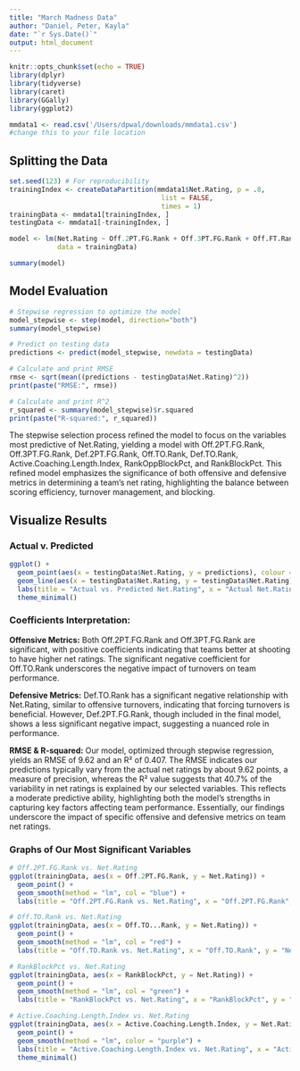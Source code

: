 ---
title: "March Madness Data"
author: "Daniel, Peter, Kayla"
date: "`r Sys.Date()`"
output: html_document
---

```{r setup, include=FALSE}
knitr::opts_chunk$set(echo = TRUE)
library(dplyr)
library(tidyverse)
library(caret)
library(GGally)
library(ggplot2)
```

```{r}
mmdata1 <- read.csv('/Users/dpwal/downloads/mmdata1.csv') 
#change this to your file location
```

## Splitting the Data
```{r}
set.seed(123) # For reproducibility
trainingIndex <- createDataPartition(mmdata1$Net.Rating, p = .8, 
                                      list = FALSE, 
                                      times = 1)
trainingData <- mmdata1[trainingIndex, ]
testingData <- mmdata1[-trainingIndex, ]

model <- lm(Net.Rating ~ Off.2PT.FG.Rank + Off.3PT.FG.Rank + Off.FT.Rank + Def.2PT.FG.Rank + Def.3PT.FG.Rank + Def.FT.Rank + Off.TO...Rank + Def.TO...Rank + RankTempo + Active.Coaching.Length.Index + RankOppBlockPct + RankBlockPct, 
            data = trainingData)

summary(model)
```


## Model Evaluation
```{r}

# Stepwise regression to optimize the model
model_stepwise <- step(model, direction="both")
summary(model_stepwise)

# Predict on testing data
predictions <- predict(model_stepwise, newdata = testingData)

# Calculate and print RMSE
rmse <- sqrt(mean((predictions - testingData$Net.Rating)^2))
print(paste("RMSE:", rmse))

# Calculate and print R^2
r_squared <- summary(model_stepwise)$r.squared
print(paste("R-squared:", r_squared))
```

The stepwise selection process refined the model to focus on the variables most predictive of Net.Rating, yielding a model with Off.2PT.FG.Rank, Off.3PT.FG.Rank, Def.2PT.FG.Rank, Off.TO.Rank, Def.TO.Rank, Active.Coaching.Length.Index, RankOppBlockPct, and RankBlockPct. This refined model emphasizes the significance of both offensive and defensive metrics in determining a team's net rating, highlighting the balance between scoring efficiency, turnover management, and blocking.


## Visualize Results
### Actual v. Predicted
```{r}
ggplot() +
  geom_point(aes(x = testingData$Net.Rating, y = predictions), colour = "blue") +
  geom_line(aes(x = testingData$Net.Rating, y = testingData$Net.Rating), colour = "red") +
  labs(title = "Actual vs. Predicted Net.Rating", x = "Actual Net.Rating", y = "Predicted Net.Rating") +
  theme_minimal()
```

### Coefficients Interpretation:

**Offensive Metrics:** Both Off.2PT.FG.Rank and Off.3PT.FG.Rank are significant, with positive coefficients indicating that teams better at shooting to have higher net ratings. The significant negative coefficient for Off.TO.Rank underscores the negative impact of turnovers on team performance.

**Defensive Metrics:** Def.TO.Rank has a significant negative relationship with Net.Rating, similar to offensive turnovers, indicating that forcing turnovers is beneficial. However, Def.2PT.FG.Rank, though included in the final model, shows a less significant negative impact, suggesting a nuanced role in performance.

**RMSE & R-squared:** Our model, optimized through stepwise regression, yields an RMSE of 9.62 and an R² of 0.407. The RMSE indicates our predictions typically vary from the actual net ratings by about 9.62 points, a measure of precision, whereas the R² value suggests that 40.7% of the variability in net ratings is explained by our selected variables. This reflects a moderate predictive ability, highlighting both the model's strengths in capturing key factors affecting team performance. Essentially, our findings underscore the impact of specific offensive and defensive metrics on team net ratings.


### Graphs of Our Most Significant Variables
```{r}
# Off.2PT.FG.Rank vs. Net.Rating
ggplot(trainingData, aes(x = Off.2PT.FG.Rank, y = Net.Rating)) +
  geom_point() +
  geom_smooth(method = "lm", col = "blue") +
  labs(title = "Off.2PT.FG.Rank vs. Net.Rating", x = "Off.2PT.FG.Rank", y = "Net.Rating")

# Off.TO.Rank vs. Net.Rating
ggplot(trainingData, aes(x = Off.TO...Rank, y = Net.Rating)) +
  geom_point() +
  geom_smooth(method = "lm", col = "red") +
  labs(title = "Off.TO.Rank vs. Net.Rating", x = "Off.TO.Rank", y = "Net.Rating")

# RankBlockPct vs. Net.Rating
ggplot(trainingData, aes(x = RankBlockPct, y = Net.Rating)) +
  geom_point() +
  geom_smooth(method = "lm", col = "green") +
  labs(title = "RankBlockPct vs. Net.Rating", x = "RankBlockPct", y = "Net.Rating")

# Active.Coaching.Length.Index vs. Net.Rating
ggplot(trainingData, aes(x = Active.Coaching.Length.Index, y = Net.Rating)) +
  geom_point() +
  geom_smooth(method = "lm", color = "purple") +
  labs(title = "Active.Coaching.Length.Index vs. Net.Rating", x = "Active Coaching Length Index", y = "Net.Rating") +
  theme_minimal()
```






















